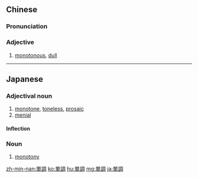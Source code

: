 {{also|单调}}
==Chinese==
{{zh-forms|s=单调}}

===Pronunciation===
{{zh-pron
|m=dāndiào
|c=daan1 diu6
|mn=tan-tiāu
|cat=a
}}

===Adjective===
{{zh-adj}}

# [[monotonous]], [[dull]]

{{zh-cat|Elementary}}

----

==Japanese==
{{ja-kanjitab|たん|ちょう|yomi=o}}

===Adjectival noun===
{{ja-adj|infl=な|たんちょう|shin=単調}}

# [[monotone]], [[toneless]], [[prosaic]]
# [[menial]]

====Inflection====
{{ja-na|たんちょう}}

===Noun===
{{ja-noun|たんちょう|shin=単調}}

# [[monotony]]

[[zh-min-nan:單調]]
[[ko:單調]]
[[hu:單調]]
[[mg:單調]]
[[ja:單調]]